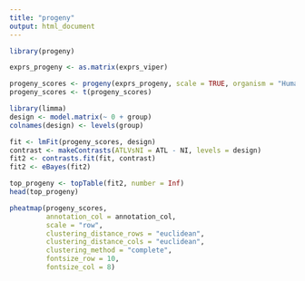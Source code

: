 ```yaml
---
title: "progeny"
output: html_document
---
```


```r
library(progeny)

exprs_progeny <- as.matrix(exprs_viper)

progeny_scores <- progeny(exprs_progeny, scale = TRUE, organism = "Human", top = 100)
progeny_scores <- t(progeny_scores)

library(limma)
design <- model.matrix(~ 0 + group)
colnames(design) <- levels(group)

fit <- lmFit(progeny_scores, design)
contrast <- makeContrasts(ATLVsNI = ATL - NI, levels = design)
fit2 <- contrasts.fit(fit, contrast)
fit2 <- eBayes(fit2)

top_progeny <- topTable(fit2, number = Inf)
head(top_progeny)

```

```r
pheatmap(progeny_scores,
         annotation_col = annotation_col,
         scale = "row",  
         clustering_distance_rows = "euclidean",
         clustering_distance_cols = "euclidean",
         clustering_method = "complete",
         fontsize_row = 10,
         fontsize_col = 8)
```

